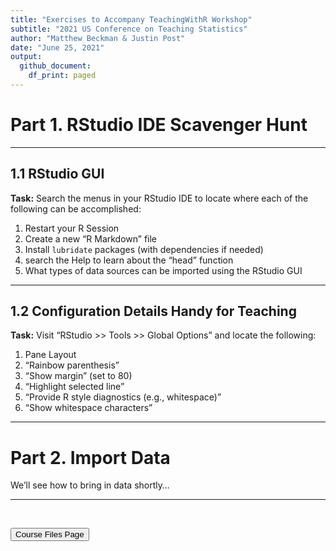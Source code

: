 ```yaml
---
title: "Exercises to Accompany TeachingWithR Workshop"
subtitle: "2021 US Conference on Teaching Statistics"
author: "Matthew Beckman & Justin Post"
date: "June 25, 2021"
output:
  github_document:
    df_print: paged
---
```



# Part 1. RStudio IDE Scavenger Hunt

<hr> 

## 1.1 RStudio GUI 

**Task:** Search the menus in your RStudio IDE to locate where each of the following can be accomplished: 

1. Restart your R Session
#. Create a new "R Markdown" file 
#. Install `lubridate` packages (with dependencies if needed)
#. search the Help to learn about the "head" function
#. What types of data sources can be imported using the RStudio GUI

<hr> 

## 1.2 Configuration Details Handy for Teaching

**Task:** Visit "RStudio >> Tools >> Global Options" and locate the following: 

1. Pane Layout
#. "Rainbow parenthesis"
#. "Show margin" (set to 80)
#. "Highlight selected line"
#. "Provide R style diagnostics (e.g., whitespace)"
#. "Show whitespace characters" 

<hr>

# Part 2. Import Data

We'll see how to bring in data shortly...

<hr>


<br>

<a href = "https://jbpost2.github.io/TeachingWithR/CourseFiles.html"><button type="button">Course Files Page</button></a> 

